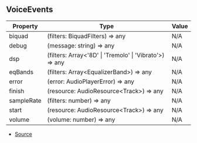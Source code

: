## VoiceEvents

| Property | Type | Value |
| ----------- | ----------- | ----------- |
| biquad | (filters: BiquadFilters) => any | N/A |
| debug | (message: string) => any | N/A |
| dsp | (filters: Array\<'8D' \| 'Tremolo' \| 'Vibrato'>) => any | N/A |
| eqBands | (filters: Array\<EqualizerBand>) => any | N/A |
| error | (error: AudioPlayerError) => any | N/A |
| finish | (resource: AudioResource\<Track>) => any | N/A |
| sampleRate | (filters: number) => any | N/A |
| start | (resource: AudioResource\<Track>) => any | N/A |
| volume | (volume: number) => any | N/A |


- [Source](https://github.com/Androz2091/discord-player/blob/e5339f1/packages/discord-player/src/VoiceInterface/StreamDispatcher.ts#L54)